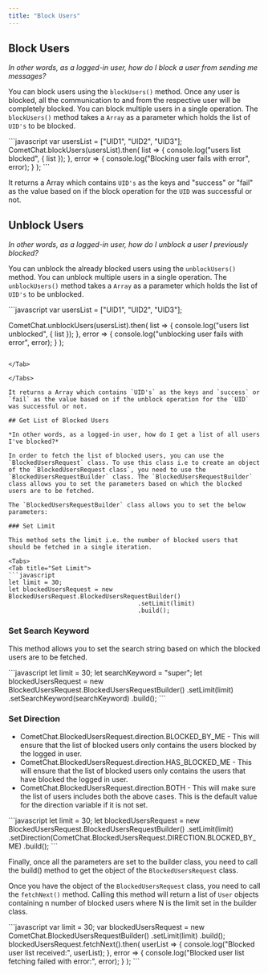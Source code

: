 ```yaml
---
title: "Block Users"
---
```




## Block Users

*In other words, as a logged-in user, how do I block a user from sending me messages?*

You can block users using the `blockUsers()` method. Once any user is blocked, all the communication to and from the respective user will be completely blocked. You can block multiple users in a single operation. The `blockUsers()` method takes a `Array` as a parameter which holds the list of `UID's` to be blocked.

<Tabs>
<Tab title="Block Users">
```javascript
var usersList = ["UID1", "UID2", "UID3"];
CometChat.blockUsers(usersList).then(
  list => {
    console.log("users list blocked", { list });
  }, error => {
    console.log("Blocking user fails with error", error);
  }
);
```

</Tab>

</Tabs>

It returns a Array which contains `UID's` as the keys and "success" or "fail" as the value based on if the block operation for the `UID` was successful or not.

## Unblock Users

*In other words, as a logged-in user, how do I unblock a user I previously blocked?*

You can unblock the already blocked users using the `unblockUsers()` method. You can unblock multiple users in a single operation. The `unblockUsers()` method takes a `Array` as a parameter which holds the list of `UID's` to be unblocked.

<Tabs>
<Tab title="Unblock Users">
```javascript
var usersList = ["UID1", "UID2", "UID3"];

CometChat.unblockUsers(usersList).then(
  list => {
    console.log("users list unblocked", { list });
  }, error => {
    console.log("unblocking user fails with error", error);
  }
);
```

</Tab>

</Tabs>

It returns a Array which contains `UID's` as the keys and `success` or `fail` as the value based on if the unblock operation for the `UID` was successful or not.

## Get List of Blocked Users

*In other words, as a logged-in user, how do I get a list of all users I've blocked?*

In order to fetch the list of blocked users, you can use the `BlockedUsersRequest` class. To use this class i.e to create an object of the `BlockedUsersRequest class`, you need to use the `BlockedUsersRequestBuilder` class. The `BlockedUsersRequestBuilder` class allows you to set the parameters based on which the blocked users are to be fetched.

The `BlockedUsersRequestBuilder` class allows you to set the below parameters:

### Set Limit

This method sets the limit i.e. the number of blocked users that should be fetched in a single iteration.

<Tabs>
<Tab title="Set Limit">
```javascript
let limit = 30;
let blockedUsersRequest = new BlockedUsersRequest.BlockedUsersRequestBuilder()
                    				.setLimit(limit)
                    				.build();
```

</Tab>

</Tabs>

### Set Search Keyword

This method allows you to set the search string based on which the blocked users are to be fetched.

<Tabs>
<Tab title="Set Search Keyword">
```javascript
let limit = 30;
let searchKeyword = "super";
let blockedUsersRequest = new BlockedUsersRequest.BlockedUsersRequestBuilder()
                    				.setLimit(limit)
                    				.setSearchKeyword(searchKeyword)
                    				.build();
```

</Tab>

</Tabs>

### Set Direction

* CometChat.BlockedUsersRequest.direction.BLOCKED\_BY\_ME - This will ensure that the list of blocked users only contains the users blocked by the logged in user.
* CometChat.BlockedUsersRequest.direction.HAS\_BLOCKED\_ME - This will ensure that the list of blocked users only contains the users that have blocked the logged in user.
* CometChat.BlockedUsersRequest.direction.BOTH - This will make sure the list of users includes both the above cases. This is the default value for the direction variable if it is not set.

<Tabs>
<Tab title="Set Direction">
```javascript
let limit = 30;
let blockedUsersRequest = new BlockedUsersRequest.BlockedUsersRequestBuilder()
                    				.setLimit(limit)
                    				.setDirection(CometChat.BlockedUsersRequest.DIRECTION.BLOCKED_BY_ME)
                    				.build();
```

</Tab>

</Tabs>

Finally, once all the parameters are set to the builder class, you need to call the build() method to get the object of the `BlockedUsersRequest` class.

Once you have the object of the `BlockedUsersRequest` class, you need to call the `fetchNext()` method. Calling this method will return a list of `User` objects containing n number of blocked users where N is the limit set in the builder class.

<Tabs>
<Tab title="Blocked Users Request">
```javascript
var limit = 30;
var blockedUsersRequest = new CometChat.BlockedUsersRequestBuilder()
                    				.setLimit(limit)
                    				.build();
blockedUsersRequest.fetchNext().then(
  userList => {
    console.log("Blocked user list received:", userList);
  }, error => {
    console.log("Blocked user list fetching failed with error:", error);
  }
);
```

</Tab>

</Tabs>
